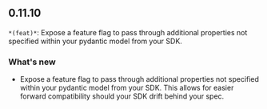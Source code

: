 ## 0.11.10
`*(feat)*`: Expose a feature flag to pass through additional properties not specified within your pydantic model from your SDK.

### What's new
- Expose a feature flag to pass through additional properties not specified within your pydantic model from your SDK. This allows for easier forward compatibility should your SDK drift behind your spec.

